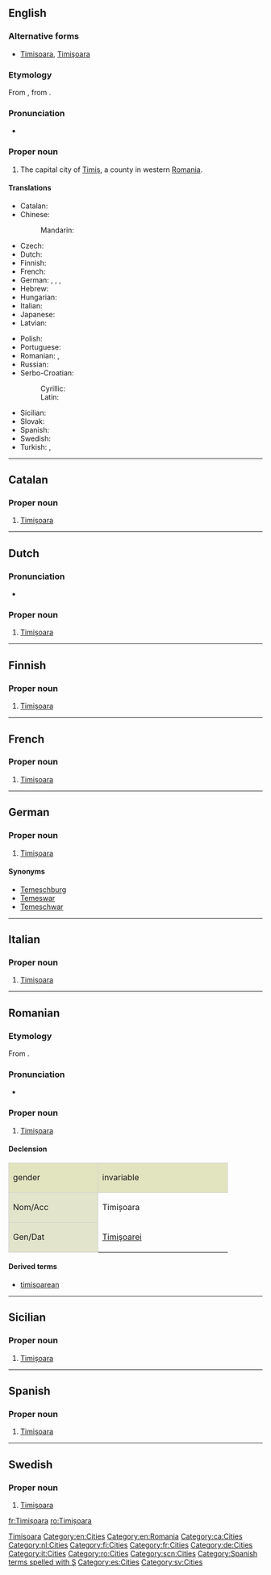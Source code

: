 ==English==
{{wikipedia}}

===Alternative forms===
* [[Timisoara]], [[Timişoara]]

===Etymology===
From {{etyl|ro|en}} {{term|Timișoara|lang=ro}}, from {{etyl|hu|en}} {{term|Temesvár|lang=hu}}.

===Pronunciation=== 
* {{IPA|/ˌtimiˈʃwɑɹɑ/|lang=en}} 

===Proper noun===
{{en-proper noun}}

# The capital city of [[w:Timiş|Timiș]], a county in western [[Romania]].

====Translations====
{{trans-top|city in Romania}}
* Catalan: {{t|ca|Timișoara}}
* Chinese:
*: Mandarin: {{t|cmn|蒂米什瓦拉|tr=Dìmǐshíwǎlā|sc=Hani}}
* Czech: {{t+|cs|Temešvár|m}}
* Dutch: {{t|nl|Timișoara}}
* Finnish: {{t|fi|Timișoara}}
* French: {{t|fr|Timișoara|f}}
* German: {{t|de|Timișoara|n}}, {{t|de|Temeschburg|n}}, {{t|de|Temeswar|n}}, {{t|de|Temeschwar|n}}
* Hebrew: {{t|he|טימישוארה}}
* Hungarian: {{t+|hu|Temesvár}}
* Italian: {{t|it|Timișoara}}
* Japanese: {{t|ja|ティミショアラ|tr=Timishoara}}
* Latvian: {{t|lv|Timišoara|f}}
{{trans-mid}}
* Polish: {{t|pl|Temeszwar|m}}
* Portuguese: {{t|pt|Timisoara}}
* Romanian: {{t+|ro|Timișoara}}, {{t+|ro|Timişoara}} {{qualifier|older spelling}}
* Russian: {{t|ru|Тимишоара|f|tr=Timišoára}}
* Serbo-Croatian:
*: Cyrillic: {{t|sh|Темишвар|m|sc=Cyrl}}
*: Latin: {{t|sh|Temišvar|m}}
* Sicilian: {{t|scn|Timișoara}}
* Slovak: {{t|sk|Temešvár|m}}
* Spanish: {{t|es|Timișoara}}
* Swedish: {{t|sv|Timișoara}}
* Turkish: {{t|tr|Tamışvar}}, {{t|tr|Temeşvar}}
{{trans-bottom}}

[[Category:English terms spelled with Ș|Timisoara]]
[[Category:en:Cities]]
[[Category:en:Romania]]

----

==Catalan==
{{wikipedia|lang=ca}}

===Proper noun===
{{ca-proper noun|f}}

# [[#English|Timișoara]]

[[Category:ca:Cities]]

----

==Dutch==
{{wikipedia|lang=nl}}

===Pronunciation===
* {{IPA|/ˌti.mi.ʃo.ˈwaːra/|lang=nl}}

===Proper noun===
{{nl-proper noun}}

# [[#English|Timișoara]]

[[Category:nl:Cities]]

----

==Finnish==
{{wikipedia|lang=fi}}

===Proper noun===
{{fi-proper noun}}

# [[#English|Timișoara]]

[[Category:fi:Cities]]

----

==French==
{{wikipedia|lang=fr}}

===Proper noun===
{{head|fr|proper noun|g=f}}

# [[#English|Timișoara]]

[[Category:fr:Cities]]

----

==German==
{{wikipedia|lang=de}}

===Proper noun===
{{head|de|proper noun}} {{g|f}}

# [[#English|Timișoara]]

====Synonyms====
* [[Temeschburg]]
* [[Temeswar]]
* [[Temeschwar]]

[[Category:de:Cities]]

----

==Italian==
{{wikipedia|lang=it}}

===Proper noun===
{{head|it|proper noun|g=f}}

# [[#English|Timișoara]]

[[Category:it:Cities]]

----

==Romanian==
{{wikipedia|lang=ro}}

===Etymology===
From {{etyl|hu|ro}} {{term|Temesvár|lang=hu}}.

===Pronunciation===
* {{audio-IPA|Timisoara.ogg|/ti.miˈʃwa.ra/|lang=ro}}

===Proper noun===
{{head|ro|proper noun|g=f}}

# [[#English|Timișoara]]

====Declension====
<center>
{| style="background:#F0F0F0;border:1px solid #d0d0d0;padding:.2em"

|-
| style="width:10em;background:#e2e4c0;border:1px solid #d0d0d0" | gender {{g|f}}
! style="width:15em;background:#e2e4c0;border:1px solid #d0d0d0" | invariable

|-
! style="height:3em;background:#e2e4cb;border:1px solid #d0d0d0" | Nom/Acc
| Timișoara

|-
! style="height:3em;background:#e2e4cb;border:1px solid #d0d0d0" | Gen/Dat
| [[Timişoarei]]

|}</center>

====Derived terms====
* [[timişoarean]]

[[Category:ro:Cities]]

----

==Sicilian==
{{wikipedia|lang=scn}}

===Proper noun===
{{head|scn|proper noun|g=f}}

# [[#English|Timișoara]]

[[Category:scn:Cities]]

----

==Spanish==
{{wikipedia|lang=es}}

===Proper noun===
{{es-proper noun|f}}

# [[#English|Timișoara]]

[[Category:Spanish terms spelled with Ş]]
[[Category:es:Cities]]

----

==Swedish==
{{wikipedia|lang=sv}}

===Proper noun===
{{head|sv|proper noun|g=n}}

# [[#English|Timișoara]]

[[Category:sv:Cities]]

[[fr:Timișoara]]
[[ro:Timișoara]]